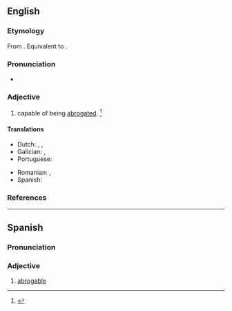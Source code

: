 ==English==

===Etymology===
From {{der|en|la|abrogō}}. Equivalent to {{af|en|abrogate|-able}}.

===Pronunciation===
* {{a|US}} {{IPA|en|/ˈæb.ɹə.ɡə.bl̩/}}

===Adjective===
{{en-adj}}

# capable of being [[abrogated]]. {{defdate|First attested in the late 16<sup>th</sup> century.}}<ref>{{R:SOED5|page=8}}</ref>

====Translations====
{{trans-top|capable of being abrogated}}
* Dutch: {{t|nl|ophefbaar}}, {{t|nl|intrekbaar}}, {{t|nl|afschafbaar}}
* Galician: {{t+|gl|abrogábel}}, {{t+|gl|abrogable}}
* Portuguese: {{t+|pt|ab-rogável}}
{{trans-mid}}
* Romanian: {{t|ro|abrogabil|m}}, {{t|ro|abrogabilă|f}}
* Spanish: {{t+|es|abrogable}}
{{trans-bottom}}

===References===
<references/>

----

==Spanish==

===Pronunciation===
{{es-IPA|abrrogable}}

===Adjective===
{{es-adj}}

# [[#English|abrogable]] {{gloss|capable of being abrogated}}